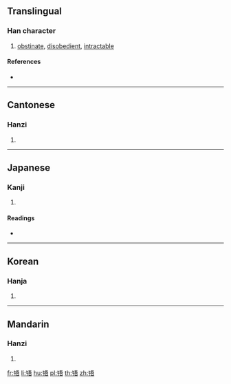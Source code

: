 {{character info/new}}
==Translingual==

===Han character===
{{Han char|rn=30|rad=口|as=08|sn=11|four=81461|canj=OJMMR|ids=⿰午吾}}

# [[obstinate]], [[disobedient]], [[intractable]]

====References====
* {{Han ref|kx=0195.090|dkj=03813|dj=0416.090|hdz=10641.120|uh=554E|ud=21838|bh=D4A4|bd=54436}}

----

==Cantonese==

===Hanzi===
{{yue-hanzi|jyut=|y=ng5}}

# {{defn|lang=yue|sort=口08}}

----

==Japanese==

===Kanji===
{{ja-kanji|grade=|rs=口08}}

# {{defn|lang=ja|sort=口08}}

====Readings====
* {{ja-readings|on=[[ご]] (go)|kun=[[さからう]] (sakarau), [[あう]] (au), [[ふれる]] (fureru)}}

----

==Korean==

===Hanja===
{{ko-hanja|hangeul=오|rv=o|mr=o}}

# {{defn|lang=ko|sort=口08}}

----

==Mandarin==

===Hanzi===
{{cmn-hanzi|pin=[[wǔ]] ([[wu3]])|wg=wu<sup>3</sup>}}

# {{defn|lang=cmn|sort=口08}}

[[fr:啎]]
[[li:啎]]
[[hu:啎]]
[[pl:啎]]
[[th:啎]]
[[zh:啎]]